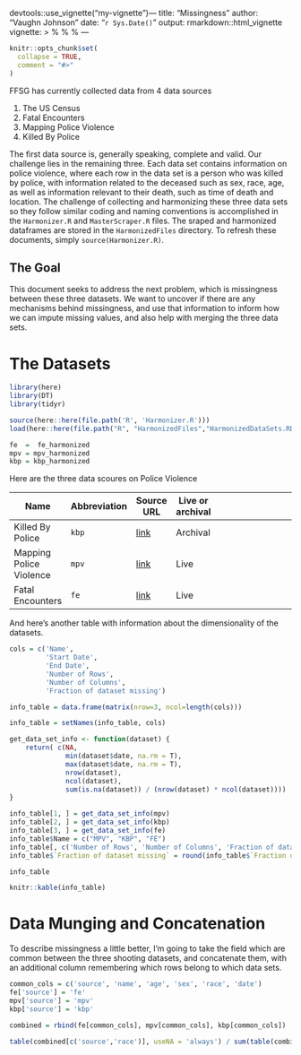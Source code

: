 devtools::use_vignette("my-vignette")---
title: "Missingness"
author: "Vaughn Johnson"
date: "`r Sys.Date()`"
output: rmarkdown::html_vignette
vignette: >
  %\VignetteIndexEntry{Vignette Title}
  %\VignetteEngine{knitr::rmarkdown}
  %\VignetteEncoding{UTF-8}
---

```r
knitr::opts_chunk$set(
  collapse = TRUE,
  comment = "#>"
)
```

FFSG has currently collected data from 4 data sources

1. The US Census
2. Fatal Encounters
3. Mapping Police Violence
4. Killed By Police

The first data source is, generally speaking, complete and valid. Our challenge
lies in the remaining three. Each data set contains information on police violence,
where each row in the data set is a person who was killed by police, with information
related to the deceased such as sex, race, age, as well as information
relevant to their death, such as time of death and location. The challenge of
collecting and harmonizing these three data sets so they follow similar coding
and naming conventions is accomplished in the `Harmonizer.R` and `MasterScraper.R`
files. The sraped and harmonized dataframes are stored in the `HarmonizedFiles`
directory. To refresh these documents, simply `source(Harmonizer.R)`.

## The Goal
This document seeks to address the next problem, which is missingness
between these three datasets. We want to uncover if there are any mechanisms
behind missingness, and use that information to inform how we can impute missing 
values, and also help with merging the three data sets.

# The Datasets

```r
library(here)
library(DT)
library(tidyr)

source(here::here(file.path('R', 'Harmonizer.R')))
load(here::here(file.path("R", "HarmonizedFiles","HarmonizedDataSets.RData")))

fe  =  fe_harmonized
mpv = mpv_harmonized
kbp = kbp_harmonized

```

Here are the three data scoures on Police Violence

|Name|Abbreviation|Source URL|Live or archival|
|---|---|---|---|---|---|---|---|
|Killed By Police|`kbp`|[link](http://www.killedbypolice.net/)|Archival|
|Mapping Police Violence|`mpv`|[link](https://mappingpoliceviolence.org/s/MPVDatasetDownload.xlsx)|Live|
|Fatal Encounters|`fe`|[link](https://docs.google.com/spreadsheets/d/1dKmaV_JiWcG8XBoRgP8b4e9Eopkpgt7FL7nyspvzAsE/edit#gid=0)|Live|

And here's another table with information about the dimensionality of the datasets.

```r
cols = c('Name',
         'Start Date',
         'End Date',
         'Number of Rows',
         'Number of Columns',
         'Fraction of dataset missing')

info_table = data.frame(matrix(nrow=3, ncol=length(cols)))

info_table = setNames(info_table, cols)

get_data_set_info <- function(dataset) {
    return( c(NA,
              min(dataset$date, na.rm = T),
              max(dataset$date, na.rm = T),
              nrow(dataset),
              ncol(dataset),
              sum(is.na(dataset)) / (nrow(dataset) * ncol(dataset))))
}

info_table[1, ] = get_data_set_info(mpv)
info_table[2, ] = get_data_set_info(kbp)
info_table[3, ] = get_data_set_info(fe)
info_table$Name = c("MPV", "KBP", "FE")
info_table[, c('Number of Rows', 'Number of Columns', 'Fraction of dataset missing')] =     lapply(info_table[, c('Number of Rows', 'Number of Columns', 'Fraction of dataset missing')], as.numeric)
info_table$`Fraction of dataset missing` = round(info_table$`Fraction of dataset missing`, 3)

info_table
```

```r
knitr::kable(info_table)
```

# Data Munging and Concatenation
To describe missingness a little better, I'm going to take the field which are
common between the three shooting datasets, and concatenate them, with an additional
column remembering which rows belong to which data sets.

```r
common_cols = c('source', 'name', 'age', 'sex', 'race', 'date')
fe['source'] = 'fe'
mpv['source'] = 'mpv'
kbp['source'] = 'kbp'

combined = rbind(fe[common_cols], mpv[common_cols], kbp[common_cols])

table(combined[c('source','race')], useNA = 'always') / sum(table(combined[c('source','race')], useNA = 'always'))
```

